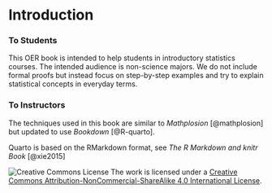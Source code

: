 # Introduction {#intro}

### To Students {-} 

This OER book is intended to help students in introductory statistics courses. The intended audience is non-science majors. We do not include formal proofs but instead focus on step-by-step examples and try to explain statistical concepts in everyday terms.

### To Instructors {-} 

The techniques used in this book are similar to *Mathplosion* [@mathplosion] but updated to use *Bookdown* [@R-quarto].

Quarto is based on the RMarkdown format, see *The R Markdown and knitr Book* [@xie2015]

![Creative Commons License](assets/80x15.png) The work is licensed under a [Creative Commons Attribution-NonCommercial-ShareAlike 4.0 International License](http://creativecommons.org/licenses/by-nc-sa/4.0/).

